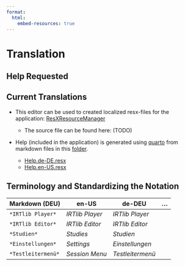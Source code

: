 ```yaml
---
format:
  html:
    embed-resources: true
---
```


# Translation

## Help Requested


## Current Translations

* This editor can be used to created localized resx-files for the application: [ResXResourceManager](https://github.com/dotnet/ResXResourceManager)

  - The source file can be found here: (TODO)

* Help (included in the application) is generated using [quarto](https://quarto.org/) from markdown files in this  [folder](https://github.com/kroehne/IRTLibDocumentation/tree/main/help).

  - [Help.de-DE.resx](../Help.de-DE.resx) 
  - [Help.en-US.resx](../Help.en-US.resx)


## Terminology and Standardizing the Notation


| Markdown (DEU)| en-US | de-DEU | ...| 
| --- | ---- | --- | --- | 
|`*IRTlib Player*` | *IRTlib Player* | *IRTlib Player* | |
|`*IRTlib Editor*` | *IRTlib Editor* | *IRTlib Editor* | |
|`*Studien*` | *Studies* | *Studien* | |
|`*Einstellungen*` | *Settings* | *Einstellungen* | |
|`*Testleitermenü*` | *Session Menu* | *Testleitermenü* | |



 